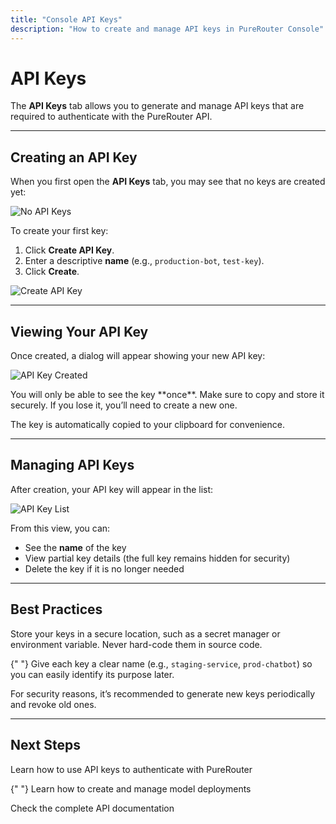 ```yaml
---
title: "Console API Keys"
description: "How to create and manage API keys in PureRouter Console"
---
```


# API Keys

The **API Keys** tab allows you to generate and manage API keys that are required to authenticate with the PureRouter API.

---

## Creating an API Key

When you first open the **API Keys** tab, you may see that no keys are created yet:

![No API Keys](../../images/api-keys-empty.png)

To create your first key:

1. Click **Create API Key**.
2. Enter a descriptive **name** (e.g., `production-bot`, `test-key`).
3. Click **Create**.

![Create API Key](../../images/api-keys-create.png)

---

## Viewing Your API Key

Once created, a dialog will appear showing your new API key:

![API Key Created](../../images/api-key-created.png)

<Warning>
  You will only be able to see the key **once**. Make sure to copy and store it
  securely. If you lose it, you’ll need to create a new one.
</Warning>

The key is automatically copied to your clipboard for convenience.

---

## Managing API Keys

After creation, your API key will appear in the list:

![API Key List](../../images/api-keys-list.png)

From this view, you can:

- See the **name** of the key
- View partial key details (the full key remains hidden for security)
- Delete the key if it is no longer needed

---

## Best Practices

<AccordionGroup>
  <Accordion title="Save Keys Securely">
    Store your keys in a secure location, such as a secret manager or environment variable. Never hard-code them in source code.
  </Accordion>

{" "}
<Accordion title="Use Descriptive Names">
  Give each key a clear name (e.g., `staging-service`, `prod-chatbot`) so you
  can easily identify its purpose later.
</Accordion>

  <Accordion title="Rotate Keys Regularly">
    For security reasons, it’s recommended to generate new keys periodically and revoke old ones.
  </Accordion>
</AccordionGroup>

---

## Next Steps

<CardGroup>
  <Card title="Authentication" icon="lock" href="/purerouter/guides/authentication">
    Learn how to use API keys to authenticate with PureRouter
  </Card>

{" "}
<Card title="Deployments" icon="server" href="/purerouter/guides/deployments">
  Learn how to create and manage model deployments
</Card>

  <Card title="API Reference" icon="code" href="/purerouter/api/reference">
    Check the complete API documentation
  </Card>
</CardGroup>
